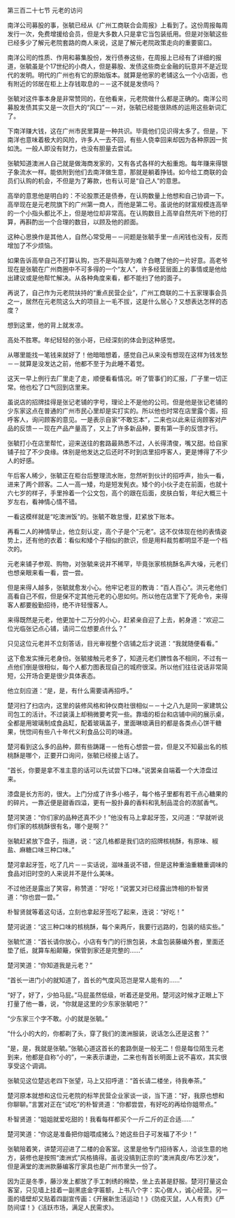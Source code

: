 

第三百二十七节 元老的访问

南洋公司募股的事，张毓已经从《广州工商联合会周报》上看到了。这份周报每周发行一次，免费增援给会员，但是大多数人只是拿它当包装纸用。但是对张毓这些已经多少了解元老院套路的商人来说，这是了解元老院政策走向的重要窗口。

南洋公司的性质、作用和募集股份，发行债券这些，在周报上已经有了详细的报道，张毓虽是个17世纪的小商人，但是募股、发债这些商业金融的玩意并不是近现代的发明。明代的广州也有它的原始版本。就算是他家的老铺这么一个小店面，也有附近的邻居在柜上上存钱取息的－－这不就是发债吗？

张毓对这件事本身是非常赞同的，在他看来，元老院做什么都是正确的。南洋公司募股发债其实又是一次巨大的“风口”－－对，张毓已经能很熟练的运用这些新词汇了。

下南洋赚大钱，这在广州市民里算是一种共识。毕竟他们见识得太多了。但是，下南洋也意味着极大的风险，许多人一去不回，有些人侥幸回来却因为各种原因一贫如洗。一般人即没有财力，也没有胆量去尝试。

张毓知道澳洲人自己就是做海商发家的，又有各式各样的大船重炮。每年赚来得银子象流水一样。能依附到他们去南洋做生意，那就是躺着挣钱。如今给工商联的会员们认购的机会，不但是为了筹款，也有认可是“自己人”的意思。

高举的意思他是明白的：不论股票还是债券，在认购数量上他想和自己协调一下。高举现在是元老院旗下的广州第一商人，而他是第二号。虽说他的财富规模连高举的一个小指头都比不上，但是地位却非常高。在认购数目上高举自然先听下他的打算，再斟酌出一个合理的数目，以顾及他的颜面。

这种心思换作是其他人，自然心常受用－－问题是张毓手里一点闲钱也没有，反而增加了不少烦恼。

如果告诉高举自己不打算认购，岂不是叫高举为难？白瞎了他的一片好意。高老爷现在是张毓在广州商圈中不可多得的一个“友人”，许多经营层面上的事情或是他给出建议或是他帮忙解决。从各种角度来看，都不能扫了他的面子。

再说了，自己作为元老院扶持的“重点民营企业”，广州工商联的二十五家理事会员之一，居然在元老院这么大的项目上一毛不拔，这是什么居心？又想表达怎样的态度？

想到这里，他的背上就发凉。

高处不胜寒。年纪轻轻的张小哥，已经深刻的体会到这种感觉。

从哪里能找一笔钱来就好了！他暗暗想着，感觉自己从来没有想现在这样为钱发愁－－就算是没发达之前，他都不至于为此睡不着觉。

这天一早上例行去厂里走了走，顺便看看情况。听了管事们的汇报，厂子里一切正常。他也松了口气回到店里来。

虽说店的招牌挂得是张记老铺的字号，理论上不是他的公司。但是他是张记老铺的少东家这点在普通的广州市民心里却是实打实的。所以他也时常在店里露个面，招呼客人，询问顾客的意见。一是表示自家“不敢忘本”，二来也以此来征询顾客对产品的反馈－－现在产品产量高了，又上了许多新品种，要有第一手的反馈才行。

张毓打小在店里帮忙，迎来送往的套路最熟悉不过，人长得清俊，嘴又甜。给自家铺子拉了不少良缘。体别是他发达之后还时不时到店里招呼客人，更是博得了不少人的好感。

午后客人稀少，张毓正在柜台后整理流水账，忽然听到伙计的招呼声，抬头一看，进来了两个顾客。二人一高一矮，均是短发髡衣。矮个的小伙子走在前面，也就十六七岁的样子，手里拎着一个公文包，高个的跟在后面，皮肤白皙，年纪大概三十岁左右，看神情心情不错。

一看这模样就是“吃澳洲饭”的。张毓不敢怠慢，赶紧放下账本。

再看二人的神情举止，他立刻认定，高个子是个“元老”。这不仅体现在他的表情姿势上，还有他的衣着：看似和矮个子相似的款识，但是用料裁剪都明显不是一个档次的。

元老来铺子参观、购物，对张毓来说并不稀罕，毕竟张家核桃酥名声大噪，元老们也想亲眼来看一看，尝一尝。

但是来得人越多，张毓就愈发小心。他牢记老豆的教诲：“百人百心”。洪元老他们高看自己不假，但是保不定其他元老的心思如何。所以他在店里下了死命令，来得客人都要殷勤招待，绝不许轻慢客人。

来得既然是元老，他更加十二万分的小心，赶紧亲自迎了上去，躬身道：“欢迎二位光临张记点心铺，请问二位想要点什么？”

只见这位元老并不立刻答话，目光审视整个店铺之后才说道：“我就随便看看。”

这下愈发实捶元老身份。张毓接触元老多了，知道元老们脾性各不相同，不过有一点他们倒是很相似，每个人都力图表现自己的城府很深。所以他们往往说话非常简短，公开场合更是很少具体表态。

他立刻应道：“是，是，有什么需要请再招呼。”

楚河扫了扫店内，这里的装修风格和钟仪商社很相似－－十之八九是同一家建筑公司包工的活计。不过装潢上却稍微要考究一些。靠墙的柜台和店铺中间的展示桌，全都是用玻璃制成食品缸，配着玻璃盖子，里面琳琅满目的都是各类点心饼干糖果，恍惚间有些八十年代义利食品公司的味道。

楚河看到这么多的品种，颇有些踌躇－－他有心想尝一尝，但是又不知最出名的核桃酥是哪个，正要开口询问，张毓已经接上话了。

“首长，你要是拿不准主意的话可以先试尝下口味。”说罢亲自端着一个大漆盘过来。

漆盘是长方形的，很大。上门分成了许多小格子，每个格子里都有若干点心糖果的的碎片。一靠近便是甜香四溢，更有一股扑鼻的香料和乳制品混合的浓腻香气。

楚河笑道：“你们家的品种还真不少！”他没有马上拿起牙签，又问道：“早就听说你们家的核桃酥很有名，哪个是啊？”

张毓赶紧放下盘子，指道，说：“这几格都是我们店的招牌核桃酥，有原味、椒盐、麻糖口味三种口味。”

楚河拿起牙签，吃了几片－－实话说，滋味虽说不错，但是这种重油重糖重调味的食品对旧时空的人来说并不是什么美味。

不过他还是露出了笑容，称赞道：“好吃！”说罢又对已经露出馋相的朴智贤道：“你也尝一尝。”

朴智贤就等着这句话，立刻也拿起牙签吃了起来，连说：“好吃！”

楚河说道：“这三种口味的核桃酥，每个来两斤，我要行远路的，包装的结实些。”

张毓忙道：“首长请你放心，小店有专门的行旅包装，木盒包装藤编外套，里面还垫了纸，就算车船颠簸，保管到家还是完整的……”

楚河笑道：“你知道我是元老？”

“首长一进门小的就知道了，首长的气度风范岂是常人能有的……”

“好了，好了，少拍马屁。”马屁虽然低级，听着还是受用。楚河这时候才正眼上下打量了他一番，说，“你就是这里的少东家张毓吧？”

“少东家三个字不敢。小的就是张毓。”

“什么小的大的，你都剃了头，穿了我们的澳洲服装，说话怎么还是这套？”

“是，是，我就是张毓。”张毓心道这首长的套路倒是一般无二！但是每位陌生元老到来，他都是自称“小的”，一来表示谦逊，二来也有首长明面上说不喜欢，其实很享受这个调调。

张毓见这位楚远老四下张望，马上又招呼道：“首长请二楼坐，待我奉茶。”

楚河原本就想和这位元老院的标竿民营企业家谈一谈，当下道：“好，我原也想和你聊聊。”言罢对正在“试吃”的朴智贤道：“你都尝尝，有好吃的再给你姐带点。”

朴智贤道：“姐姐就爱吃甜的！我看每样都买个一斤二斤的正合适……”

楚河笑道：“你这是准备把你姐喂成猪么？她这些日子可发福了不少！”

张毓陪着笑，讲楚河迎进了二楼的会客室。这里是他专门招待客人，洽谈生意的地方，装修也是按照“澳洲式”风格搞得。虽说没搞到正宗的“澳洲真皮/布艺沙发”，但是满堂的澳洲款藤编客厅家具也是广州市里头一份了。

因为正是冬季，藤沙发上都放了手工刺绣的棉垫，坐上去甚是舒服。楚河打量这会客室，只见墙上挂着一副黑底金字匾额，上书八个字：实心做人，诚心经营。另一面的墙壁却又贴着四副宣传画：《开展新生活运动！》《防疫灭鼠，人人有责》《严防间谍！》《活跃市场，满足人民需求》。

